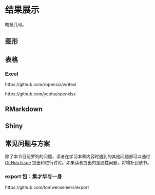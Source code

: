 # 结果展示 {#report}

瞎扯几句。

## 图形

## 表格

### Excel

https://github.com/ropensci/writexl

https://github.com/ycphs/openxlsx

## RMarkdown

## Shiny

## 常见问题与方案

除了本节目前罗列的问题，读者在学习本章内容时遇到的其他问题都可以通过 [GitHub Issue](https://github.com/ShixiangWang/geek-r-tutorial/issues) 提出和进行讨论。如果读者提出的是通性问题，将增补到该节。

### export 包：集才华与一身

https://github.com/tomwenseleers/export
